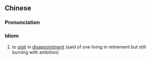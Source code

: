 {{also|抚髀兴叹}}
==Chinese==
{{zh-forms|t2=撫髀興歎|s=抚髀兴叹|type=22}}

===Pronunciation===
{{zh-pron
|m=fǔbìxīngtàn
|cat=cy
}}

===Idiom===
{{zh-idiom}}

# to [[sigh]] in [[disappointment]] (said of one living in retirement but still burning with ambition)